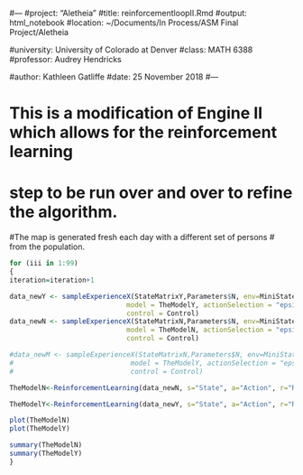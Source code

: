 #---
#project: "Aletheia"
#title: reinforcementloopII.Rmd
#output: html_notebook
#location: ~/Documents/In Process/ASM Final Project/Aletheia

#university: University of Colorado at Denver
#class: MATH 6388
#professor: Audrey Hendricks

#author: Kathleen Gatliffe
#date: 25 November 2018
#---

# This is a modification of Engine II which allows for the reinforcement learning
# step to be run over and over to refine the algorithm.

#The map is generated fresh each day with a different set of persons
# from the population.


```r

for (iii in 1:99)
{
iteration=iteration+1

data_newY <- sampleExperienceX(StateMatrixY,Parameters$N, env=MiniStateMatrix, states=StatesY, actions=Actions, 
                             model = TheModelY, actionSelection = "epsilon-greedy", 
                             control = Control)
data_newN <- sampleExperienceX(StateMatrixN,Parameters$N, env=MiniStateMatrix, states=StatesN, actions=Actions, 
                             model = TheModelN, actionSelection = "epsilon-greedy", 
                             control = Control)

#data_newM <- sampleExperienceX(StateMatrixN,Parameters$N, env=MiniStateMatrix, states=StatesN, actions=Actions, 
#                             model = TheModelY, actionSelection = "epsilon-greedy", 
#                             control = Control)

TheModelN<-ReinforcementLearning(data_newN, s="State", a="Action", r="Reward", s_new="NextState", control=Control, model=TheModelN)

TheModelY<-ReinforcementLearning(data_newY, s="State", a="Action", r="Reward", s_new="NextState", control=Control, model=TheModelY)

plot(TheModelN)
plot(TheModelY)

summary(TheModelN)
summary(TheModelY)
}
```